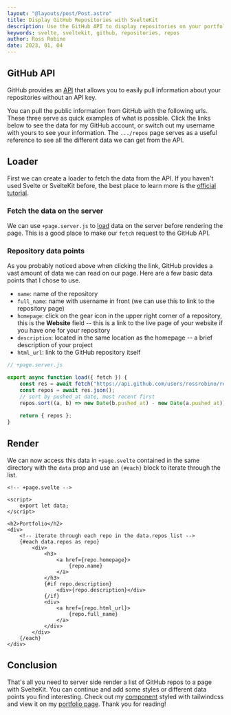 ```yaml
---
layout: "@layouts/post/Post.astro"
title: Display GitHub Repositories with SvelteKit
description: Use the GitHub API to display repositories on your portfolio page.
keywords: svelte, sveltekit, github, repositories, repos
author: Ross Robino
date: 2023, 01, 04
---
```



## GitHub API

GitHub provides an [API](https://docs.github.com/en/rest?apiVersion=2022-11-28) that allows you to easily pull information about your repositories without an API key.

You can pull the public information from GitHub with the following urls. These three serve as quick examples of what is possible. Click the links below to see the data for my GitHub account, or switch out my username with yours to see your information. The `.../repos` page serves as a useful reference to see all the different data we can get from the API. 

<GitHubApiLink client:visible />

## Loader

First we can create a loader to fetch the data from the API. If you haven't used Svelte or SvelteKit before, the best place to learn more is the [official tutorial](https://learn.svelte.dev/tutorial/welcome-to-svelte). 

### Fetch the data on the server

We can use `+page.server.js` to [load](https://learn.svelte.dev/tutorial/page-data) data on the server before rendering the page. This is a good place to make our `fetch` request to the GitHub API.

### Repository data points

As you probably noticed above when clicking the link, GitHub provides a vast amount of data we can read on our page. Here are a few basic data points that I chose to use. 

- `name`: name of the repository
- `full_name`: name with username in front (we can use this to link to the repository page)
- `homepage`: click on the gear icon in the upper right corner of a repository, this is the **Website** field -- this is a link to the live page of your website if you have one for your repository
- `description`: located in the same location as the homepage -- a brief description of your project
- `html_url`: link to the GitHub repository itself

```js
// +page.server.js

export async function load({ fetch }) {
	const res = await fetch("https://api.github.com/users/rossrobino/repos");
	const repos = await res.json();
	// sort by pushed_at date, most recent first
	repos.sort((a, b) => new Date(b.pushed_at) - new Date(a.pushed_at));
	
	return { repos };
}
```

## Render

We can now access this data in `+page.svelte` contained in the same directory with the `data` prop and use an `{#each}` block to iterate through the list. 

```svelte
<!-- +page.svelte -->

<script>
	export let data;
</script>

<h2>Portfolio</h2>
<div>
	<!-- iterate through each repo in the data.repos list -->
	{#each data.repos as repo}
		<div>
			<h3>
				<a href={repo.homepage}>
					{repo.name}
				</a>
			</h3>
			{#if repo.description}
				<div>{repo.description}</div>
			{/if}
			<div>
				<a href={repo.html_url}>
					{repo.full_name}
				</a>
			</div>
		</div>
	{/each}
</div>
```

## Conclusion

That's all you need to server side render a list of GitHub repos to a page with SvelteKit. You can continue and add some styles or different data points you find interesting. Check out my [component](https://github.com/rossrobino/robino/blob/main/src/lib/components/portfolio/Portfolio.svelte) styled with tailwindcss and view it on my [portfolio page](https://robino.dev). Thank you for reading!
